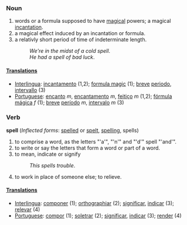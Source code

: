 ===Noun===
#words or a formula supposed to have [[magical]] powers; a magical [[incantation]].
#a magical effect induced by an incantation or formula. 
#a relativly short period of time of indeterminate length.
#:''We're in the midst of a cold spell''.
#:''He had a spell of bad luck''.
====[[Translation]]s====
*[[Interlingua]]: [[incantamento]] (1,2); [[formula magic]] (1); [[breve]] [[periodo]], [[intervallo]] (3)
*[[Portuguese]]: [[encanto]] ''m'', [[encantamento]] ''m'', [[feitiço]] ''m'' (1,2); [[fórmula mágica]] ''f'' (1); [[breve]] [[período]] ''m'', [[intervalo]] ''m'' (3)
===Verb===
'''spell''' (''Inflected forms'': [[spelled]] or [[spelt]], [[spelling]], spells)
#to comprise a word, as the letters "'a'", "'n'" and "'d'" spell "'and'".
#to write or say the letters that form a word or part of a word. 
#to mean, indicate or signify
#:''This spells trouble''.
#to work in place of someone else; to relieve.
====[[Translation]]s====
*[[Interlingua]]: [[componer]] (1); [[orthographiar]] (2); [[significar]], [[indicar]] (3); [[relevar]] (4)
*[[Portuguese]]: [[compor]] (1); [[soletrar]] (2); [[significar]], [[indicar]] (3); [[render]] (4)